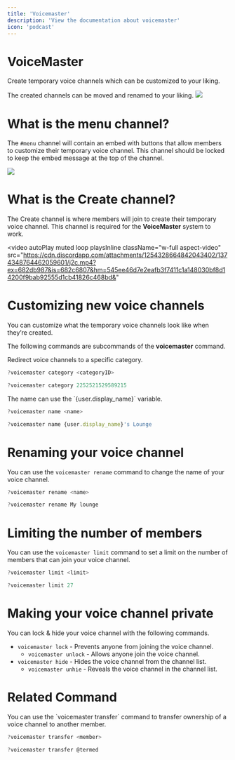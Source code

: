 ---
title: 'Voicemaster'
description: 'View the documentation about voicemaster'
icon: 'podcast'
---

# VoiceMaster
Create temporary voice channels which can be customized to your liking.

<Tip>
The created channels can be moved and renamed to your liking.
</Tip>

<Frame>
  <img src="/images/vm1.png" />
</Frame>


# What is the menu channel?
The `#menu` channel will contain an embed with buttons that allow members to customize their temporary voice channel. This channel should be locked to keep the embed message at the top of the channel.


<Frame>
  <img src="/images/voicemaster.png" />
</Frame>



# What is the Create channel?
The Create channel is where members will join to create their temporary voice channel. This channel is required for the **VoiceMaster** system to work.



<video
  autoPlay
  muted
  loop
  playsInline
  className="w-full aspect-video"
  src="https://cdn.discordapp.com/attachments/1254328664842043402/1374348764462059601/j2c.mp4?ex=682db987&is=682c6807&hm=545ee46d7e2eafb3f7411c1a148030bf8d14200f9bab92555d1cb41826c468bd&"
></video>

# Customizing new voice channels

You can customize what the temporary voice channels look like when they’re created.

The following commands are subcommands of the **voicemaster** command.

<Accordion title="Redirecting Voice Channels">
  Redirect voice channels to a specific category.
  <CodeGroup>

  ```javascript Syntax
  ?voicemaster category <categoryID>
  ```
  ```javascript Example
  ?voicemaster category 2252521529589215
  ```

  </CodeGroup>
</Accordion>
<Accordion title="Customize the generated channel name">
  <Info>
  The name can use the `{user.display_name}` variable.
  </Info>
  <CodeGroup>

  ```javascript Syntax
  ?voicemaster name <name>
  ```
  ```javascript Example
  ?voicemaster name {user.display_name}'s Lounge
  ```

  </CodeGroup>
</Accordion>

# Renaming your voice channel
You can use the `voicemaster rename` command to change the name of your voice channel.
<CodeGroup>

  ```javascript Syntax
  ?voicemaster rename <name>
  ```
  ```javascript Example
  ?voicemaster rename My lounge
  ```

</CodeGroup>


# Limiting the number of members
You can use the `voicemaster limit` command to set a limit on the number of members that can join your voice channel.
<CodeGroup>

  ```javascript Syntax
  ?voicemaster limit <limit>
  ```
  ```javascript Example
  ?voicemaster limit 27
  ```

</CodeGroup>



# Making your voice channel private
You can lock & hide your voice channel with the following commands.

- `voicemaster lock` - Prevents anyone from joining the voice channel.
  - `voicemaster unlock` - Allows anyone join the voice channel.
- `voicemaster hide` - Hides the voice channel from the channel list.
  - `voicemaster unhie` - Reveals the voice channel in the channel list.

# Related Command

<Accordion title="Transferring ownership">
  You can use the `voicemaster transfer` command to transfer ownership of a voice channel to another member.
  <CodeGroup>

  ```javascript Syntax
  ?voicemaster transfer <member>
  ```
  ```javascript Example
  ?voicemaster transfer @termed
  ```

  </CodeGroup>
</Accordion>
